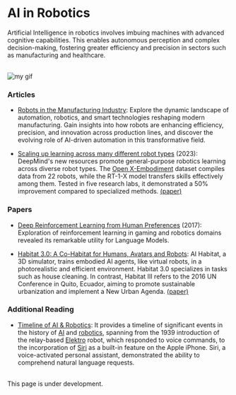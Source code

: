 # AI in Robotics

Artificial Intelligence in robotics involves imbuing machines with advanced cognitive capabilities. This enables autonomous perception and complex decision-making, fostering greater efficiency and precision in sectors such as manufacturing and healthcare.

<br />

<Image src={myGif} alt="my gif" />

 ### Articles

- [Robots in the Manufacturing Industry](https://www.wevolver.com/article/robots-in-the-manufacturing-industry-types-and-applications): Explore the dynamic landscape of automation, robotics, and smart technologies reshaping modern manufacturing. Gain insights into how robots are enhancing efficiency, precision, and innovation across production lines, and discover the evolving role of AI-driven automation in this transformative field.

- [Scaling up learning across many different robot types](https://www.deepmind.com/blog/scaling-up-learning-across-many-different-robot-types) (2023): DeepMind's new resources promote general-purpose robotics learning across diverse robot types. The [Open X-Embodiment](https://robotics-transformer-x.github.io/) dataset compiles data from 22 robots, while the RT-1-X model transfers skills effectively among them. Tested in five research labs, it demonstrated a 50% improvement compared to specialized methods. [(paper)](https://arxiv.org/abs/2310.08864) 

### Papers

- [Deep Reinforcement Learning from Human Preferences](https://proceedings.neurips.cc/paper_files/paper/2017/file/d5e2c0adad503c91f91df240d0cd4e49-Paper.pdf) (2017): Exploration of reinforcement learning in gaming and robotics domains revealed its remarkable utility for Language Models.

- [Habitat 3.0: A Co-Habitat for Humans, Avatars and Robots](https://aihabitat.org/habitat3/): AI Habitat, a 3D simulator, trains embodied AI agents, like virtual robots, in a photorealistic and efficient environment. Habitat 3.0 specializes in tasks such as house cleaning. In contrast, Habitat III refers to the 2016 UN Conference in Quito, Ecuador, aiming to promote sustainable urbanization and implement a New Urban Agenda. [(paper)](https://ai.meta.com/static-resource/habitat3)

### Additional Reading

- [Timeline of AI & Robotics](https://www.computerhistory.org/timeline/ai-robotics/): It provides a timeline of significant events in the history of [AI](https://en.wikipedia.org/wiki/Timeline_of_artificial_intelligence) and [robotics](https://en.wikipedia.org/wiki/Robotics), spanning from the 1939 introduction of the relay-based [Elektro](https://en.wikipedia.org/wiki/Elektro) robot, which responded to voice commands, to the incorporation of [Siri](https://en.wikipedia.org/wiki/Siri) as a built-in feature on the Apple iPhone. Siri, a voice-activated personal assistant, demonstrated the ability to comprehend natural language requests. 


<br />
<Callout emoji="⚠️">This page is under development.</Callout>
